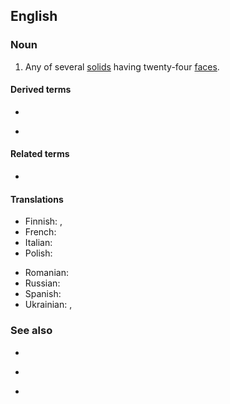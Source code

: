 ==English==

===Noun===
{{en-noun|s|icositetrahedra}}

# {{lb|en|mathematics}} Any of several [[solid]]s having twenty-four [[face]]s.

====Derived terms====
* {{l|en|deltoidal icositetrahedron}}
* {{l|en|pentagonal}} {{l|en|icositetrahedron}}

====Related terms====
* {{l|en|icositetrahedral}}

====Translations====
{{trans-top}}
* Finnish: {{t+|fi|24[[-tahokas]]}} {{qualifier|kaksikymmenneljätahokas}}, {{t|fi|ikositetraedri}}
* French: {{t|fr|icositétraèdre}}
* Italian: {{t|it|icositetraedro}}
* Polish: {{t+|pl|dwudziestoczterościan|m}}
{{trans-mid}}
* Romanian: {{t+|ro|icositetraedru}}
* Russian: {{t+|ru|двадцатичетырёхгранник}}
* Spanish: {{t|es|icositetraedro}}
* Ukrainian: {{t|uk|двадцятичотирьохгранник}}, {{t|uk|двадцятичотиригранник}}
{{trans-bottom}}

===See also===
* {{l|en|trapezohedron}}
* {{l|en|small}} {{l|en|triakisoctahedron}}
* {{l|en|tetrakis hexahedron}}